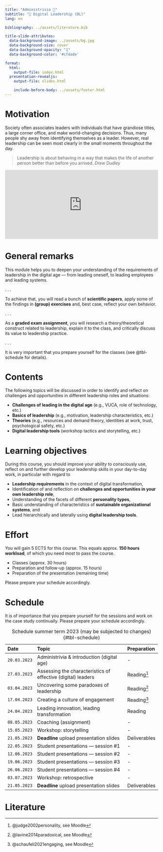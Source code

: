 ```yaml
---
title: "Administrivia 🧐"  
subtitle: "🧭 Digital Leadership (DL)"
lang: en

bibliography: ../assets/literature.bib

title-slide-attributes:
  data-background-image: ../assets/bg.jpg
  data-background-size: cover
  data-background-opacity: "1"
  data-background-color: '#cfdade'

format: 
  html:
    output-file: index.html
  presentation-revealjs:
    output-file: slides.html

    include-before-body: ../assets/footer.html
---
```


# {.html-hidden .unlisted background-color=black background-iframe="https://www.mentimeter.com/app/presentation/aly6sweyozwy1ke9ag9x7topk535qdno/embed"}

# Motivation

:::{.notes}
Society often associates leaders with individuals that have grandiose titles, a large corner office, and make world-changing decisions. Thus, many people shy away from identifying themselves as a leader. However, real leadership can be seen most clearly in the small moments throughout the day. 

> Leadership is about behaving in a way that makes the life of another person better than before you arrived. *Drew Dudley*
:::

<div style="max-width:854px"><div style="position:relative;height:0;padding-bottom:45%"><iframe src="https://embed.ted.com/talks/lang/en/drew_dudley_everyday_leadership" width="854" height="480" style="position:absolute;left:0;top:0;width:100%;height:100%" frameborder="0" scrolling="no" allowfullscreen></iframe></div></div>

# General remarks

This module helps you to deepen your understanding of the requirements of leadership in the digital age — from leading oneself, to leading employees and leading systems. 

. . .

To achieve that, you will read a bunch of **scientific papers**, apply some of the findings in **(group) exercises** and, best case, reflect your own behavior.

. . .

As a **graded exam assignment**, you will research a theory/theoretical construct related to leadership, explain it to the class, and critically discuss its value to leadership practice.

. . .

It is very important that you prepare yourself for the classes (see @tbl-schedule for details).

# Contents

The following topics will be discussed in order to identify and reflect on challenges and opportunities in different leadership roles and situations:

:::{.incremental}
- __Challenges of leading in the digital age__ (e.g., VUCA, role of technology, etc.)
- __Basics of leadership__ (e.g., motivation, leadership characteristics, etc.)
- __Theories__ (e.g., resources and demand theory, identities at work, trust, psychological safety, etc.)
- __Digital leadership tools__ (workshop tactics and storytelling, etc.)
:::

# Learning objectives

During this course, you should improve your ability to consciously use, reflect on and further develop your leadership skills in your day-to-day work, in particular with regard to

::: {.incremental}
- __Leadership requirements__ in the context of digital transformation,
- Identification of and reflection on __challenges and opportunities in your own leadership role__,
- Understanding of the facets of different __personality types__,
- Basic understanding of characteristics of __sustainable organizational systems__, and
- Lead hierarchically and laterally using __digital leadership tools__.
:::

# Effort

You will gain 5 ECTS for this course. This equals approx. __150 hours workload__, of which you need most to pass the course.

::: {.incremental}
-	Classes (approx. 30 hours)
- Preparation and follow-up (approx. 15 hours)
- Preparation of the presentation (remaining time)
:::

::: {.fragment}
Please prepare your schedule accordingly.
:::

# Schedule {.scrollable .smaller}

::: {.notes}
It is of importance that you prepare yourself for the sessions and work on the case study continually. Please prepare your schedule accordingly.
:::

| Date         | Topic                                                               | Preparation      |
|:-------------|:--------------------------------------------------------------------|:-----------------|
| `20.03.2023` | Administrivia & introduction (digital age)                          | -
| `27.03.2023` | Assessing the characteristics of effective (digital) leaders        | Reading^[@judge2002personality, see Moodle]
| `03.04.2023` | Uncovering some paradoxes of leadership                             | Reading^[@lavine2014paradoxical, see Moodle]
| `17.04.2023` | Creating a culture of engagement                                    | Reading^[@schaufeli2021engaging, see Moodle]
| `24.04.2023` | Leading innovation, leading transformation                          | Reading
| `08.05.2023` | Coaching (assignment)                                               | -
| `15.05.2023` | Workshop: storytelling                                              | -
| `21.05.2023` | **Deadline** upload presentation slides                             | Deliverables
| `22.05.2023` | Student presentations — session #1                                  | -
| `12.06.2023` | Student presentations — session #2                                  | -
| `19.06.2023` | Student presentations — session #3                                  | -
| `26.06.2023` | Student presentations — session #4                                  | -
| `03.07.2023` | Workshop: retrospective                                             | -
| `21.05.2023` | **Deadline** upload presentation slides                             | Deliverables

: Schedule summer term 2023 (may be subjected to changes) {#tbl-schedule}

# {.html-hidden .unlisted background-color=black background-iframe="https://www.mentimeter.com/app/presentation/aly6sweyozwy1ke9ag9x7topk535qdno/zsy6drk9a3kq"}

# Literature
::: {#refs}
:::
